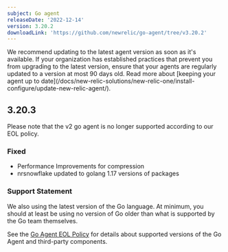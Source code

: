 ```yaml
---
subject: Go agent
releaseDate: '2022-12-14'
version: 3.20.2
downloadLink: 'https://github.com/newrelic/go-agent/tree/v3.20.2'
---
```


<Callout variant="important">
We recommend updating to the latest agent version as soon as it's available. If your organization has established practices that prevent you from upgrading to the latest version, ensure that your agents are regularly updated to a version at most 90 days old. Read more about [keeping your agent up to date](/docs/new-relic-solutions/new-relic-one/install-configure/update-new-relic-agent/).
</Callout>

## 3.20.3

 Please note that the v2 go agent is no longer supported according to our EOL policy. 

 ### Fixed
 * Performance Improvements for compression
 * nrsnowflake updated to golang 1.17 versions of packages


### Support Statement

We also using the latest version of the Go language. At minimum, you should at least be using no version of Go older than what is supported by the Go team themselves.

See the [Go Agent EOL Policy](https://docs.newrelic.com/docs/apm/agents/go-agent/get-started/go-agent-eol-policy/) for details about supported versions of the Go Agent and third-party components.
